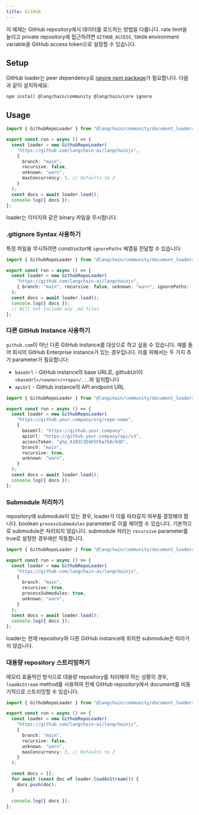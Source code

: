 ```yaml
---
title: GitHub
---
```


이 예제는 GitHub repository에서 데이터를 로드하는 방법을 다룹니다.
rate limit을 늘리고 private repository에 접근하려면 `GITHUB_ACCESS_TOKEN` environment variable을 GitHub access token으로 설정할 수 있습니다.

## Setup

GitHub loader는 peer dependency로 [ignore npm package](https://www.npmjs.com/package/ignore)가 필요합니다. 다음과 같이 설치하세요:

```bash npm
npm install @langchain/community @langchain/core ignore
```

## Usage

```typescript
import { GithubRepoLoader } from "@langchain/community/document_loaders/web/github";

export const run = async () => {
  const loader = new GithubRepoLoader(
    "https://github.com/langchain-ai/langchainjs",
    {
      branch: "main",
      recursive: false,
      unknown: "warn",
      maxConcurrency: 5, // Defaults to 2
    }
  );
  const docs = await loader.load();
  console.log({ docs });
};
```

loader는 이미지와 같은 binary 파일을 무시합니다.

### .gitignore Syntax 사용하기

특정 파일을 무시하려면 constructor에 `ignorePaths` 배열을 전달할 수 있습니다:

```typescript
import { GithubRepoLoader } from "@langchain/community/document_loaders/web/github";

export const run = async () => {
  const loader = new GithubRepoLoader(
    "https://github.com/langchain-ai/langchainjs",
    { branch: "main", recursive: false, unknown: "warn", ignorePaths: ["*.md"] }
  );
  const docs = await loader.load();
  console.log({ docs });
  // Will not include any .md files
};
```

### 다른 GitHub Instance 사용하기

`github.com`이 아닌 다른 GitHub instance를 대상으로 하고 싶을 수 있습니다. 예를 들어 회사의 GitHub Enterprise instance가 있는 경우입니다.
이를 위해서는 두 가지 추가 parameter가 필요합니다:

- `baseUrl` - GitHub instance의 base URL로, githubUrl이 `<baseUrl>/<owner>/<repo>/...`와 일치합니다
- `apiUrl` - GitHub instance의 API endpoint URL

```typescript
import { GithubRepoLoader } from "@langchain/community/document_loaders/web/github";

export const run = async () => {
  const loader = new GithubRepoLoader(
    "https://github.your.company/org/repo-name",
    {
      baseUrl: "https://github.your.company",
      apiUrl: "https://github.your.company/api/v3",
      accessToken: "ghp_A1B2C3D4E5F6a7b8c9d0",
      branch: "main",
      recursive: true,
      unknown: "warn",
    }
  );
  const docs = await loader.load();
  console.log({ docs });
};
```

### Submodule 처리하기

repository에 submodule이 있는 경우, loader가 이를 따라갈지 여부를 결정해야 합니다. boolean `processSubmodules` parameter로 이를 제어할 수 있습니다. 기본적으로 submodule은 처리되지 않습니다.
submodule 처리는 `recursive` parameter를 true로 설정한 경우에만 작동합니다.

```typescript
import { GithubRepoLoader } from "@langchain/community/document_loaders/web/github";

export const run = async () => {
  const loader = new GithubRepoLoader(
    "https://github.com/langchain-ai/langchainjs",
    {
      branch: "main",
      recursive: true,
      processSubmodules: true,
      unknown: "warn",
    }
  );
  const docs = await loader.load();
  console.log({ docs });
};
```

loader는 현재 repository와 다른 GitHub instance에 위치한 submodule은 따라가지 않습니다.

### 대용량 repository 스트리밍하기

메모리 효율적인 방식으로 대용량 repository를 처리해야 하는 상황의 경우, `loadAsStream` method를 사용하여 전체 GitHub repository에서 document를 비동기적으로 스트리밍할 수 있습니다.

```typescript
import { GithubRepoLoader } from "@langchain/community/document_loaders/web/github";

export const run = async () => {
  const loader = new GithubRepoLoader(
    "https://github.com/langchain-ai/langchainjs",
    {
      branch: "main",
      recursive: false,
      unknown: "warn",
      maxConcurrency: 3, // Defaults to 2
    }
  );

  const docs = [];
  for await (const doc of loader.loadAsStream()) {
    docs.push(doc);
  }

  console.log({ docs });
};
```